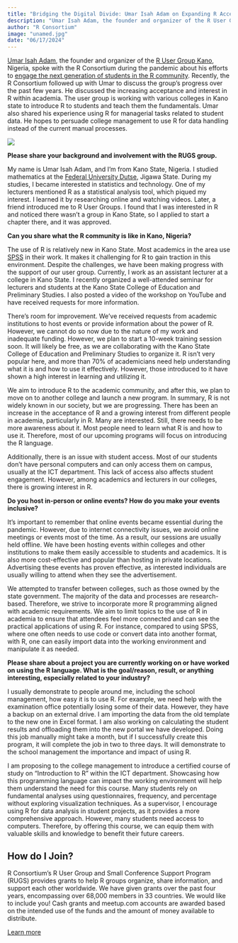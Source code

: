 ```yaml
---
title: "Bridging the Digital Divide: Umar Isah Adam on Expanding R Access for Kano, Nigeria Students"
description: "Umar Isah Adam, the founder and organizer of the R User Group Kano, Nigeria, spoke with the R Consortium during the pandemic about his efforts to engage the next generation of students in the R community."
author: "R Consortium"
image: "unamed.jpg"
date: "06/17/2024"
---
```



[Umar Isah Adam](https://www.linkedin.com/in/umar-isah-21b50074/), the founder and organizer of the [R User Group Kano](https://www.meetup.com/r-user-group-kano/), Nigeria, spoke with the R Consortium during the pandemic about his efforts to [engage the next generation of students in the R community](https://www.r-consortium.org/blog/2021/12/29/r-user-group-kano-nigeria-is-bringing-in-the-next-generation-of-students-to-the-r-community). Recently, the R Consortium followed up with Umar to discuss the group’s progress over the past few years. He discussed the increasing acceptance and interest in R within academia. The user group is working with various colleges in Kano state to introduce R to students and teach them the fundamentals. Umar also shared his experience using R for managerial tasks related to student data. He hopes to persuade college management to use R for data handling instead of the current manual processes.





![](unnamed.jpg )


**Please share your background and involvement with the RUGS group.**

My name is Umar Isah Adam, and I’m from Kano State, Nigeria. I studied mathematics at the [Federal University Dutse](https://fud.edu.ng/), Jigawa State. During my studies, I became interested in statistics and technology. One of my lecturers mentioned R as a statistical analysis tool, which piqued my interest. I learned it by researching online and watching videos. Later, a friend introduced me to R User Groups. I found that I was interested in R and noticed there wasn’t a group in Kano State, so I applied to start a chapter there, and it was approved.

**Can you share what the R community is like in Kano, Nigeria? **

The use of R is relatively new in Kano State. Most academics in the area use [SPSS](https://www.ibm.com/products/spss-statistics) in their work. It makes it challenging for R to gain traction in this environment. Despite the challenges, we have been making progress with the support of our user group. Currently, I work as an assistant lecturer at a college in Kano State. I recently organized a well-attended seminar for lecturers and students at the Kano State College of Education and Preliminary Studies. I also posted a video of the workshop on YouTube and have received requests for more information.

There’s room for improvement. We’ve received requests from academic institutions to host events or provide information about the power of R. However, we cannot do so now due to the nature of my work and inadequate funding. However, we plan to start a 10-week training session soon. It will likely be free, as we are collaborating with the Kano State College of Education and Preliminary Studies to organize it. R isn’t very popular here, and more than 70% of academicians need help understanding what it is and how to use it effectively. However, those introduced to it have shown a high interest in learning and utilizing it.

We aim to introduce R to the academic community, and after this, we plan to move on to another college and launch a new program. In summary, R is not widely known in our society, but we are progressing. There has been an increase in the acceptance of R and a growing interest from different people in academia, particularly in R. Many are interested. Still, there needs to be more awareness about it. Most people need to learn what R is and how to use it. Therefore, most of our upcoming programs will focus on introducing the R language.

Additionally, there is an issue with student access. Most of our students don’t have personal computers and can only access them on campus, usually at the ICT department. This lack of access also affects student engagement. However, among academics and lecturers in our colleges, there is growing interest in R.

**Do you host in-person or online events? How do you make your events inclusive? **

It’s important to remember that online events became essential during the pandemic. However, due to internet connectivity issues, we avoid online meetings or events most of the time. As a result, our sessions are usually held offline. We have been hosting events within colleges and other institutions to make them easily accessible to students and academics. It is also more cost-effective and popular than hosting in private locations. Advertising these events has proven effective, as interested individuals are usually willing to attend when they see the advertisement. 

We attempted to transfer between colleges, such as those owned by the state government. The majority of the data and processes are research-based. Therefore, we strive to incorporate more R programming aligned with academic requirements. We aim to limit topics to the use of R in academia to ensure that attendees feel more connected and can see the practical applications of using R. For instance, compared to using SPSS, where one often needs to use code or convert data into another format, with R, one can easily import data into the working environment and manipulate it as needed.

**Please share about a project you are currently working on or have worked on using the R language. What is the goal/reason, result, or anything interesting, especially related to your industry?**

I usually demonstrate to people around me, including the school management, how easy it is to use R. For example, we need help with the examination office potentially losing some of their data. However, they have a backup on an external drive. I am importing the data from the old template to the new one in Excel format. I am also working on calculating the student results and offloading them into the new portal we have developed. Doing this job manually might take a month, but if I successfully create this program, it will complete the job in two to three days. It will demonstrate to the school management the importance and impact of using R.

I am proposing to the college management to introduce a certified course of study on “Introduction to R” within the ICT department. Showcasing how this programming language can impact the working environment will help them understand the need for this course. Many students rely on fundamental analyses using questionnaires, frequency, and percentage without exploring visualization techniques. As a supervisor, I encourage using R for data analysis in student projects, as it provides a more comprehensive approach. However, many students need access to computers. Therefore, by offering this course, we can equip them with valuable skills and knowledge to benefit their future careers.


## **How do I Join?**

R Consortium’s R User Group and Small Conference Support Program (RUGS) provides grants to help R groups organize, share information, and support each other worldwide. We have given grants over the past four years, encompassing over 68,000 members in 33 countries. We would like to include you! Cash grants and meetup.com accounts are awarded based on the intended use of the funds and the amount of money available to distribute.

[Learn more](https://www.r-consortium.org/all-projects/r-user-group-support-program)


